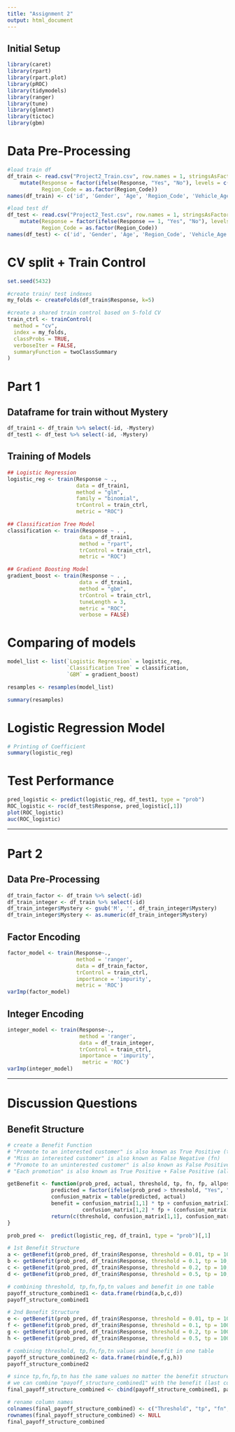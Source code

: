 ---
title: "Assignment 2"
output: html_document
---

## Initial Setup
```{r,, echo=FALSE, results='hide', warning=FALSE, message=FALSE}
library(caret)
library(rpart)
library(rpart.plot)
library(pROC)
library(tidymodels)
library(ranger)
library(tune)
library(glmnet)
library(tictoc)
library(gbm)
```

# Data Pre-Processing
```{r}
#load train df
df_train <- read.csv("Project2_Train.csv", row.names = 1, stringsAsFactors = TRUE) %>% 
    mutate(Response = factor(ifelse(Response, "Yes", "No"), levels = c("Yes", "No")), #mutate response column to "Yes" and "No"
           Region_Code = as.factor(Region_Code))
names(df_train) <- c('id', 'Gender', 'Age', 'Region_Code', 'Vehicle_Age', 'Vehicle_Damage', 'Premium', 'Vintage', 'Response', 'Mystery')

#load test df
df_test <- read.csv("Project2_Test.csv", row.names = 1, stringsAsFactors = TRUE) %>% 
    mutate(Response = factor(ifelse(Response == 1, "Yes", "No"), levels = c("Yes", "No")), #mutate response column to "Yes" and "No"
           Region_Code = as.factor(Region_Code))
names(df_test) <- c('id', 'Gender', 'Age', 'Region_Code', 'Vehicle_Age', 'Vehicle_Damage', 'Premium', 'Vintage', 'Response', 'Mystery')
```

# CV split + Train Control
```{r}
set.seed(5432)

#create train/ test indexes
my_folds <- createFolds(df_train$Response, k=5)

#create a shared train control based on 5-fold CV
train_ctrl <- trainControl(
  method = "cv",
  index = my_folds,
  classProbs = TRUE,
  verboseIter = FALSE,
  summaryFunction = twoClassSummary
)
```

# Part 1

## Dataframe for train without Mystery
```{r}
df_train1 <- df_train %>% select(-id, -Mystery)
df_test1 <- df_test %>% select(-id, -Mystery)
```

## Training of Models
```{r}
## Logistic Regression
logistic_reg <- train(Response ~ ., 
                      data = df_train1,
                      method = "glm", 
                      family = "binomial", 
                      trControl = train_ctrl, 
                      metric = "ROC")

## Classification Tree Model
classification <- train(Response ~ . , 
                       data = df_train1,
                       method = "rpart", 
                       trControl = train_ctrl, 
                       metric = "ROC")

## Gradient Boosting Model
gradient_boost <- train(Response ~ . , 
                       data = df_train1,
                       method = "gbm", 
                       trControl = train_ctrl, 
                       tuneLength = 3,
                       metric = "ROC", 
                       verbose = FALSE)
```

# Comparing of models
```{r}
model_list <- list(`Logistic Regression` = logistic_reg,
                   `Classification Tree` = classification,
                   `GBM` = gradient_boost)

resamples <- resamples(model_list)

summary(resamples)
```

# Logistic Regression Model
```{r}
# Printing of Coefficient
summary(logistic_reg) 
```

# Test Performance
```{r}
pred_logistic <- predict(logistic_reg, df_test1, type = "prob")
ROC_logistic <- roc(df_test$Response, pred_logistic[,1])
plot(ROC_logistic)
auc(ROC_logistic)
```


-------------------------------------------


# Part 2

## Data Pre-Processing
```{r}
df_train_factor <- df_train %>% select(-id)
df_train_integer <- df_train %>% select(-id)
df_train_integer$Mystery <- gsub('M', '', df_train_integer$Mystery)
df_train_integer$Mystery <- as.numeric(df_train_integer$Mystery)
```

## Factor Encoding
```{r}
factor_model <- train(Response~., 
                      method = 'ranger', 
                      data = df_train_factor, 
                      trControl = train_ctrl, 
                      importance = 'impurity',
                      metric = 'ROC')
varImp(factor_model)
```

## Integer Encoding
```{r}
integer_model <- train(Response~., 
                       method = 'ranger', 
                       data = df_train_integer, 
                       trControl = train_ctrl, 
                       importance = 'impurity',
                        metric = 'ROC')
varImp(integer_model)

```



---------------------------------
# Discussion Questions

## Benefit Structure
```{r}
# create a Benefit Function
# "Promote to an interested customer" is also known as True Positive (tp)
# "Miss an interested customer" is also known as False Negative (fn)
# "Promote to an uninterested customer" is also known as False Positive (fp)
# "Each promotion" is also known as True Positive + False Positive (all positive)

getBenefit <- function(prob_pred, actual, threshold, tp, fn, fp, allpositive){
              predicted = factor(ifelse(prob_pred > threshold, "Yes", "No"), levels = c("Yes", "No"))
              confusion_matrix = table(predicted, actual)
              benefit = confusion_matrix[1,1] * tp + confusion_matrix[2,1] * fn +
                        confusion_matrix[1,2] * fp + (confusion_matrix[1,1] + confusion_matrix[1,2]) * allpositive
              return(c(threshold, confusion_matrix[1,1], confusion_matrix[2,1], confusion_matrix[1,2], confusion_matrix[2,2], benefit))
}

prob_pred <-  predict(logistic_reg, df_train1, type = "prob")[,1]
```

```{r}
# 1st Benefit Structure
a <- getBenefit(prob_pred, df_train$Response, threshold = 0.01, tp = 10, fn = -10, fp = -2, allpositive = -1)
b <- getBenefit(prob_pred, df_train$Response, threshold = 0.1, tp = 10, fn = -10, fp = -2, allpositive = -1)
c <- getBenefit(prob_pred, df_train$Response, threshold = 0.2, tp = 10, fn = -10, fp = -2, allpositive = -1)
d <- getBenefit(prob_pred, df_train$Response, threshold = 0.5, tp = 10, fn = -10, fp = -2, allpositive = -1)

# combining threshold, tp,fn,fp,tn values and benefit in one table
payoff_structure_combined1 <- data.frame(rbind(a,b,c,d))
payoff_structure_combined1
```

```{r}
# 2nd Benefit Structure
e <- getBenefit(prob_pred, df_train$Response, threshold = 0.01, tp = 100, fn = -100, fp = -2, allpositive = -1)
f <- getBenefit(prob_pred, df_train$Response, threshold = 0.1, tp = 100, fn = -100, fp = -2, allpositive = -1)
g <- getBenefit(prob_pred, df_train$Response, threshold = 0.2, tp = 100, fn = -100, fp = -2, allpositive = -1)
h <- getBenefit(prob_pred, df_train$Response, threshold = 0.5, tp = 100, fn = -100, fp = -2, allpositive = -1)

# combining threshold, tp,fn,fp,tn values and benefit in one table
payoff_structure_combined2 <- data.frame(rbind(e,f,g,h)) 
payoff_structure_combined2
```

```{r}
# since tp,fn,fp,tn has the same values no matter the benefit structure and only benefits change
# we can combine "payoff_structure_combined1" with the benefit (last column) of "payoff_structure_combined2" into a dataframe
final_payoff_structure_combined <- cbind(payoff_structure_combined1, payoff_structure_combined2[,6])

# rename column names
colnames(final_payoff_structure_combined) <- c("Threshold", "tp", "fn", "fp", "tn", "1st_benefit_structure", "2nd_benefit_structure")
rownames(final_payoff_structure_combined) <- NULL
final_payoff_structure_combined
```





























